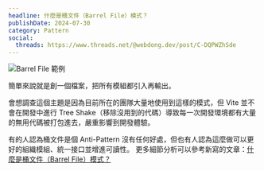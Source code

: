 ```yaml
---
headline: 什麼是桶文件（Barrel File）模式？
publishDate: 2024-07-30
category: Pattern
social:
  threads: https://www.threads.net/@webdong.dev/post/C-DQPWZhSde
---
```


![Barrel File 範例](barrel-file-example.webp)

簡單來說就是創一個檔案，把所有模組都引入再輸出。

會想調查這個主題是因為目前所在的團隊大量地使用到這樣的模式，但 Vite 並不會在開發中進行 Tree Shake（移除沒用到的代碼）導致每一次開發環境都有大量的無用代碼被打包進去，嚴重影響到開發體驗。

有的人認為桶文件是個 Anti-Pattern 沒有任何好處，但也有人認為這麼做可以更好的組織模組、統一接口並增進可讀性。
更多細節分析可以參考新寫的文章：[什麼是桶文件（Barrel File）模式？](https://www.webdong.dev/post/what-is-barrel-file/)
